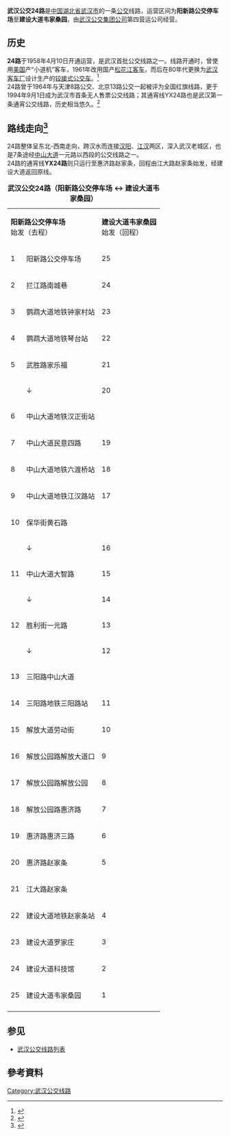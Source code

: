 {{公共汽車路線資訊
|路線名稱             = 武汉公交24路
| 代表圖像             = 
| 圖像說明             = 
|經營者               = 武汉公交集团
|所屬車廠             = 第四营运公司
|路線用車             = 
|起點站               = 阳新路公交停车场
|途經地點             = [[江汉桥|江汉桥]]、[[中山大道_(武汉市)|中山大道]]、[[解放公园|解放公园]]路
|終點站               = 建设大道韦家桑园
|全程行駛里程         = 14.1公里（去程）<br /> 14.3公里（回程）
|全程行車時間         = 
|服務時間             = 
|起點站服務時間       = 06:00－21:30
|終點站服務時間       = 06:00－22:00
|班次頻率             = 
|全程收費             =投币2元，刷卡1.6元
|分段收費站點         = 
|去程分段收費站點     = 
|回程分段收費站點     = 
|服務時間以外替代路線 = 武汉公交YX24路
|主要競爭交通         = 
}}

'''武汉公交24路'''是[[中国|中国]][[湖北省|湖北省]][[武汉市|武汉市]]的一条[[公交|公交]]线路，运营区间为'''阳新路公交停车场'''至'''建设大道韦家桑园'''，由[[武汉公交集团公司|武汉公交集团公司]]第四营运公司经营。

==历史==

'''24路'''于1958年4月10日开通运营，是武汉首批公交线路之一。线路开通时，曾使用[[美国|美国]]产“小道机”客车，1961年改用国产[[松花江客车|松花江客车]]，而后在80年代更换为[[武汉市公用客车厂|武汉客车厂]]设计生产的[[铰接式公交车|铰接式公交车]]。<ref>{{cite web |url=http://www.cnhubei.com/xwzt/2008zt/hbgg30y/bhdss/gjc2008/gjcjzwhgjc/200804/t292013.shtml |title=24路公交见证江城公交史 |accessdate=2008-11-16 |work=湖北日报 |publisher=荆楚网 |date=2008-04-22 |archive-url=https://web.archive.org/web/20080601023117/http://www.cnhubei.com/xwzt/2008zt/hbgg30y/bhdss/gjc2008/gjcjzwhgjc/200804/t292013.shtml |archive-date=2008-06-01 |dead-url=yes }}</ref><br/>
24路曾于1964年与天津8路公交、北京13路公交一起被评为全国红旗线路，更于1994年9月1日成为武汉市首条无人售票公交线路；其通宵线YX24路也是武汉第一条通宵公交线路，历史相当悠久。<ref>{{cite web |url=http://www.cnhubei.com/xwzt/2008zt/hbgg30y/bhdss/gjc2008/gjcjzwhgjc/200804/t294225.shtml |title=24路公交历史沿革 |accessdate=2008-11-16 |work=荆楚网 |publisher= |date=2008-04-24 |archive-url=https://web.archive.org/web/20080601023137/http://www.cnhubei.com/xwzt/2008zt/hbgg30y/bhdss/gjc2008/gjcjzwhgjc/200804/t294225.shtml |archive-date=2008-06-01 |dead-url=yes }}</ref>

==路线走向<ref name="Route">{{Cite web |url=https://wuhan.8684.cn/x_c5168e8c |title=武汉公交24路 8684网 |access-date=2021-04-02 |archive-date=2018-09-17 |archive-url=https://web.archive.org/web/20180917212954/http://wuhan.8684.cn/x_c5168e8c |dead-url=no }}</ref>==
24路整体呈东北-西南走向，跨汉水而连接[[汉阳区|汉阳]]、[[江汉区|江汉]]两区，深入武汉老城区，也是7条途经[[中山大道_(武汉市)|中山大道]]一元路以西段的公交线路之一。<br/>
24路的通宵线'''YX24路'''则只运行至惠济路赵家条，回程由江大路赵家条始发，经建设大道返回原线。
{| class="wikitable" style="text-align: center"
|+'''武汉公交24路（阳新路公交停车场 ↔ 建设大道韦家桑园）'''
| colspan="2" |'''阳新路公交停车场'''<br />始发（去程）
| colspan="2" |'''建设大道韦家桑园'''<br />始发（回程）
|'''邻近地铁站'''
|-
|1
|阳新路公交停车场
|25
|阳新路公交停车场
|
|-
|2
|拦江路南城巷
|24
|拦江路南城巷
|
|-
|3
|鹦鹉大道地铁钟家村站
|23
|鹦鹉大道地铁钟家村站
|{{武汉地铁路线标志|6}}[[钟家村站|钟家村站]]
|-
|4
|鹦鹉大道地铁琴台站
|22
|鹦鹉大道琴台公园
|{{武汉地铁路线标志|6}}[[琴台站|琴台站]]
|-
|5
|武胜路家乐福
|21
|武胜路江汉桥
|{{武汉地铁路线标志|6}}[[武胜路站|武胜路站]]
|-
|
|↓
|20
|中山大道地铁武胜路站
|{{武汉地铁路线标志|6}}[[武胜路站|武胜路站]]
|-
|6
|中山大道地铁汉正街站
|
|↑
|{{武汉地铁路线标志|6}}[[汉正街站|汉正街站]]
|-
|7
|中山大道民意四路
|19
|中山大道民意四路
|
|-
|8
|中山大道地铁六渡桥站
|18
|中山大道地铁六渡桥站
|{{武汉地铁路线标志|6}}[[六渡桥站|六渡桥站]]
|-
|9
|中山大道地铁江汉路站
|17
|中山大道地铁江汉路站
|{{武汉地铁路线标志|2}}{{武汉地铁路线标志|6}}[[江汉路站|江汉路站]]
|-
|10
|保华街黄石路
|
|↑
|
|-
|
|↓
|16
|保华街南京路
|
|-
|11
|中山大道大智路
|15
|中山大道大智路
|
|-
|
|↓
|14
|中山大道黄兴路
|
|-
|12
|胜利街一元路
|13
|胜利街一元路
|
|-
|
|↓
|12
|中山大道三阳路
|
|-
|13
|三阳路中山大道
|
|↑
|
|-
|14
|三阳路地铁三阳路站
|11
|三阳路地铁三阳路站
|{{武汉地铁路线标志|1}}{{武汉地铁路线标志|7}}[[三阳路站|三阳路站]]
|-
|15
|解放大道劳动街
|10
|解放大道劳动街
|
|-
|16
|解放公园路解放大道口
|9
|解放公园路解放大道口
|
|-
|17
|解放公园路解放公园
|8
|解放公园路解放公园
|
|-
|18
|解放公园路惠济路
|7
|解放公园路惠济路
|
|-
|19
|惠济路惠济三路
|6
|惠济路惠济三路
|
|-
|20
|惠济路赵家条
|5
|惠济路赵家条
|
|-
|21
|江大路赵家条
|
|↑
|
|-
|22
|建设大道地铁赵家条站
|4
|建设大道地铁赵家条站
|{{武汉地铁路线标志|3}}{{武汉地铁路线标志|8}}[[赵家条站|赵家条站]]
|-
|23
|建设大道罗家庄
|3
|建设大道罗家庄
|
|-
|24
|建设大道科技馆
|2
|建设大道科技馆
|{{武汉地铁路线标志|3}}[[罗家庄站|罗家庄站]]
|-
|25
|建设大道韦家桑园
|1
|建设大道韦家桑园
|
|-
|}

== 参见 ==
*[[武汉公交线路列表|武汉公交线路列表]]

==參考資料==
<div class="references-small">
<references />
</div>

[[Category:武汉公交线路|Category:武汉公交线路]]